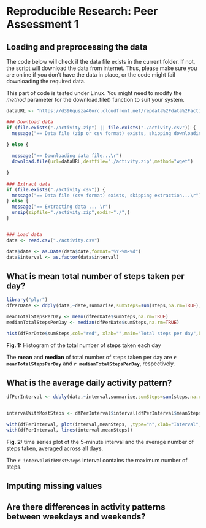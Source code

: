 # Reproducible Research: Peer Assessment 1


## Loading and preprocessing the data

The code below will check if the data file exists in the current folder. If not, the script will download the data from internet. Thus, please make sure you are online if you don't have the data in place, or the code might fail downloading the required data.

This part of code is tested under Linux. You might need to modify the *method* parameter for the download.file() function to suit your system.

```r

dataURL <- "https://d396qusza40orc.cloudfront.net/repdata%2Fdata%2Factivity.zip"

### Download data
if (file.exists("./activity.zip") || file.exists("./activity.csv")) {
  message("== Data file (zip or csv format) exists, skipping downloading step \r")
  
} else {

  message("== Downloading data file...\r")
  download.file(url=dataURL,destfile="./activity.zip",method="wget")
  
}

### Extract data
if (file.exists("./activity.csv")) {
  message("== Data file (csv format) exists, skipping extraction...\r")
} else {
  message("== Extracting data ... \r")
  unzip(zipfile="./activity.zip",exdir="./",)  
}


### Load data
data <- read.csv("./activity.csv")

data$date <- as.Date(data$date,format="%Y-%m-%d")
data$interval <- as.factor(data$interval)

```

## What is mean total number of steps taken per day?

```r

library("plyr")
dfPerDate <- ddply(data,~date,summarise,sumSteps=sum(steps,na.rm=TRUE),meanSteps=mean(steps,na.rm=TRUE),sdSteps=sd(steps,na.rm=TRUE))

meanTotalStepsPerDay <- mean(dfPerDate$sumSteps,na.rm=TRUE)
medianTotalStepsPerDay <- median(dfPerDate$sumSteps,na.rm=TRUE)

hist(dfPerDate$sumSteps,col="red", xlab="",main="Total steps per day",breaks=10)

```

**Fig. 1:** Histogram of the total number of steps taken each day

The **mean** and **median** of total number of steps taken per day are **`r meanTotalStepsPerDay`** and **`r medianTotalStepsPerDay`**, respectively.


## What is the average daily activity pattern?

```r
dfPerInterval <- ddply(data,~interval,summarise,sumSteps=sum(steps,na.rm=TRUE),meanSteps=mean(steps,na.rm=TRUE),sdSteps=sd(steps,na.rm=TRUE))


intervalWithMostSteps <- dfPerInterval$interval[dfPerInterval$meanSteps == max(dfPerInterval$meanSteps)]

with(dfPerInterval, plot(interval,meanSteps, ,type="n",xlab="Interval",ylab="Mean steps",main="Mean steps per 5-min interval"))
with(dfPerInterval, lines(interval,meanSteps))

```
**Fig. 2:** time series plot of the 5-minute interval and the average number of steps taken, averaged across all days.

The `r intervalWithMostSteps` interval contains the maximum number of steps.


## Imputing missing values



## Are there differences in activity patterns between weekdays and weekends?
